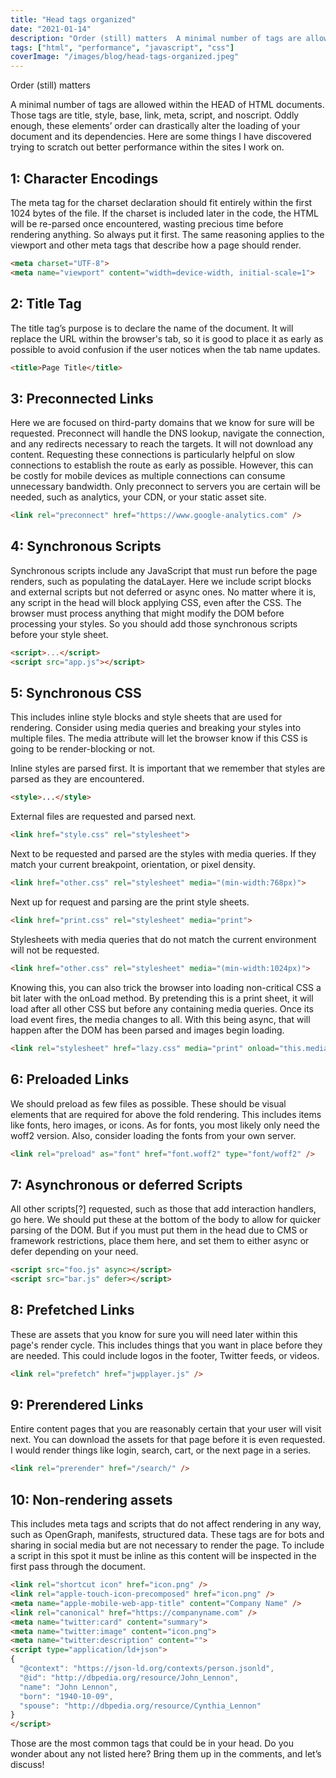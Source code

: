 ```yaml
---
title: "Head tags organized"
date: "2021-01-14"
description: "Order (still) matters  A minimal number of tags are allowed within the HEAD of HTML documents. Those..."
tags: ["html", "performance", "javascript", "css"]
coverImage: "/images/blog/head-tags-organized.jpeg"
---
```


Order (still) matters

A minimal number of tags are allowed within the HEAD of HTML documents. Those tags are title, style, base, link, meta, script, and noscript. Oddly enough, these elements’ order can drastically alter the loading of your document and its dependencies. Here are some things I have discovered trying to scratch out better performance within the sites I work on.

## 1: Character Encodings

The meta tag for the charset declaration should fit entirely within the first 1024 bytes of the file. If the charset is included later in the code, the HTML will be re-parsed once encountered, wasting precious time before rendering anything. So always put it first. The same reasoning applies to the viewport and other meta tags that describe how a page should render.

```HTML
<meta charset="UTF-8">
<meta name="viewport" content="width=device-width, initial-scale=1">
```

## 2: Title Tag

The title tag’s purpose is to declare the name of the document. It will replace the URL within the browser's tab, so it is good to place it as early as possible to avoid confusion if the user notices when the tab name updates.

```HTML
<title>Page Title</title>
```

## 3: Preconnected Links

Here we are focused on third-party domains that we know for sure will be requested. Preconnect will handle the DNS lookup, navigate the connection, and any redirects necessary to reach the targets. It will not download any content. Requesting these connections is particularly helpful on slow connections to establish the route as early as possible. However, this can be costly for mobile devices as multiple connections can consume unnecessary bandwidth.  Only preconnect to servers you are certain will be needed, such as analytics, your CDN, or your static asset site.

```HTML
<link rel="preconnect" href="https://www.google-analytics.com" />
```

## 4: Synchronous Scripts

Synchronous scripts include any JavaScript that must run before the page renders, such as populating the dataLayer. Here we include script blocks and external scripts but not deferred or async ones. No matter where it is, any script in the head will block applying CSS, even after the CSS. The browser must process anything that might modify the DOM before processing your styles.  So you should add those synchronous scripts before your style sheet.

```HTML
<script>...</script>
<script src="app.js"></script>
```

## 5: Synchronous CSS

This includes inline style blocks and style sheets that are used for rendering. Consider using media queries and breaking your styles into multiple files. The media attribute will let the browser know if this CSS is going to be render-blocking or not.

Inline styles are parsed first. It is important that we remember that styles are parsed as they are encountered.

```HTML
<style>...</style>
```

External files are requested and parsed next.

```HTML
<link href="style.css" rel="stylesheet">
```

Next to be requested and parsed are the styles with media queries. If they match your current breakpoint, orientation, or pixel density.

```HTML
<link href="other.css" rel="stylesheet" media="(min-width:768px)">
```

Next up for request and parsing are the print style sheets.

```HTML
<link href="print.css" rel="stylesheet" media="print">
```

Stylesheets with media queries that do not match the current environment will not be requested.

```HTML
<link href="other.css" rel="stylesheet" media="(min-width:1024px)">
```

Knowing this, you can also trick the browser into loading non-critical CSS a bit later with the onLoad method. By pretending this is a print sheet, it will load after all other CSS but before any containing media queries. Once its load event fires, the media changes to all. With this being async, that will happen after the DOM has been parsed and images begin loading.

```HTML
<link rel="stylesheet" href="lazy.css" media="print" onload="this.media='all'">
```

## 6: Preloaded Links

We should preload as few files as possible. These should be visual elements that are required for above the fold rendering. This includes items like fonts, hero images, or icons.  As for fonts, you most likely only need the woff2 version. Also, consider loading the fonts from your own server.

```HTML
<link rel="preload" as="font" href="font.woff2" type="font/woff2" />
```

## 7: Asynchronous or deferred Scripts

All other scripts[?] requested, such as those that add interaction handlers, go here. We should put these at the bottom of the body to allow for quicker parsing of the DOM. But if you must put them in the head due to CMS or framework restrictions, place them here, and set them to either async or defer depending on your need.

```HTML
<script src="foo.js" async></script>
<script src="bar.js" defer></script>
```

## 8: Prefetched Links

These are assets that you know for sure you will need later within this page's render cycle. This includes things that you want in place before they are needed. This could include logos in the footer, Twitter feeds, or videos.

```HTML
<link rel="prefetch" href="jwpplayer.js" />
```

## 9: Prerendered Links

Entire content pages that you are reasonably certain that your user will visit next. You can download the assets for that page before it is even requested. I would render things like login, search, cart, or the next page in a series.

```HTML
<link rel="prerender" href="/search/" />
```

## 10: Non-rendering assets

This includes meta tags and scripts that do not affect rendering in any way, such as OpenGraph, manifests, structured data. These tags are for bots and sharing in social media but are not necessary to render the page. To include a script in this spot it must be inline as this content will be inspected in the first pass through the document.

```HTML
<link rel="shortcut icon" href="icon.png" />
<link rel="apple-touch-icon-precomposed" href="icon.png" />
<meta name="apple-mobile-web-app-title" content="Company Name" />
<link rel="canonical" href="https://companyname.com" />
<meta name="twitter:card" content="summary">
<meta name="twitter:image" content="icon.png">
<meta name="twitter:description" content="">
<script type="application/ld+json">
{
  "@context": "https://json-ld.org/contexts/person.jsonld",
  "@id": "http://dbpedia.org/resource/John_Lennon",
  "name": "John Lennon",
  "born": "1940-10-09",
  "spouse": "http://dbpedia.org/resource/Cynthia_Lennon"
}
</script>
```

Those are the most common tags that could be in your head. Do you wonder about any not listed here? Bring them up in the comments, and let’s discuss!
